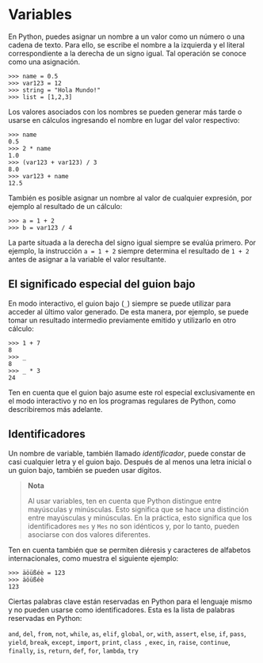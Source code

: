# Variables

En Python, puedes asignar un nombre a un valor como un número o una cadena de texto. Para ello, se escribe el nombre a la izquierda y el literal correspondiente a la derecha de un signo igual. Tal operación se conoce como una asignación.

```python-repl filename="Python (Interactivo)"
>>> name = 0.5
>>> var123 = 12
>>> string = "Hola Mundo!"
>>> list = [1,2,3]
```

Los valores asociados con los nombres se pueden generar más tarde o usarse en cálculos ingresando el nombre en lugar del valor respectivo:

```python-repl filename="Python (Interactivo)"
>>> name
0.5
>>> 2 * name
1.0
>>> (var123 + var123) / 3
8.0
>>> var123 + name
12.5
```

También es posible asignar un nombre al valor de cualquier expresión, por ejemplo al resultado de un cálculo:

```python-repl filename="Python (Interactivo)"
>>> a = 1 + 2
>>> b = var123 / 4
```

La parte situada a la derecha del signo igual siempre se evalúa primero. Por ejemplo, la instrucción `a = 1 + 2` siempre determina el resultado de `1 + 2` antes de asignar a la variable el valor resultante.

## El significado especial del guion bajo

En modo interactivo, el guion bajo (`_`) siempre se puede utilizar para acceder al último valor generado. De esta manera, por ejemplo, se puede tomar un resultado intermedio previamente emitido y utilizarlo en otro cálculo:

```python-repl filename="Python (Interactivo)"
>>> 1 + 7
8
>>> _
8
>>> _ * 3
24
```

Ten en cuenta que el guion bajo asume este rol especial exclusivamente en el modo interactivo y no en los programas regulares de Python, como describiremos más adelante.

## Identificadores

Un nombre de variable, también llamado *identificador*, puede constar de casi cualquier letra y el guion bajo. Después de al menos una letra inicial o un guion bajo, también se pueden usar dígitos.

> **Nota**
> 
> Al usar variables, ten en cuenta que Python distingue entre mayúsculas y minúsculas. Esto significa que se hace una distinción entre mayúsculas y minúsculas. En la práctica, esto significa que los identificadores `mes` y `Mes` no son idénticos y, por lo tanto, pueden asociarse con dos valores diferentes.

Ten en cuenta también que se permiten diéresis y caracteres de alfabetos internacionales, como muestra el siguiente ejemplo:

```python-repl filename="Python (Interactivo)"
>>> äöüßéè = 123
>>> äöüßéè
123
```

Ciertas palabras clave están reservadas en Python para el lenguaje mismo y no pueden usarse como identificadores. Esta es la lista de palabras reservadas en Python:

`and`, `del`, `from`, `not`, `while`, `as`, `elif`, `global`, `or`, `with`, `assert`, `else`, `if`, `pass`, `yield`, `break`, `except`, `import`, `print`, `class `, `exec`, `in`, `raise`, `continue`, `finally`, `is`, `return`, `def`, `for`, `lambda`, `try`
